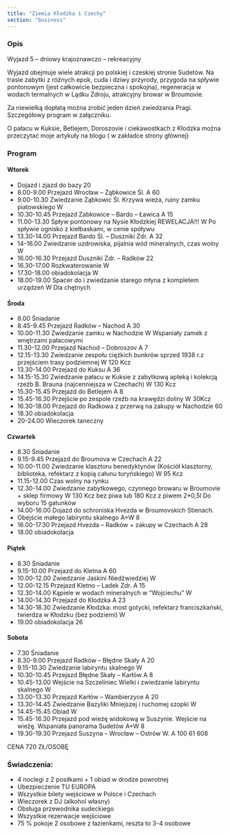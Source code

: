 ```yaml
---
title: "Ziemia Kłodzka i Czechy"
section: "business"
---
```


### Opis

Wyjazd 5 – dniowy krajoznawczo – rekreacyjny

Wyjazd obejmuje wiele atrakcji po polskiej i czeskiej stronie Sudetów. Na trasie zabytki z różnych epok, cuda i dziwy przyrody, przygoda na spływie pontonowym (jest całkowicie bezpieczna i spokojna), regeneracja w wodach termalnych w Lądku Zdroju, atrakcyjny browar w Broumovie.

Za niewielką dopłatą można zrobić jeden dzień zwiedzania Pragi. Szczegółowy program w załączniku.

O pałacu w Kuksie, Betlejem, Doroszovie i ciekawostkach z Kłodzka można przeczytać moje artykuły na blogu ( w zakładce strony głównej)

### Program

#### Wtorek	

- Dojazd i zjazd do bazy	20
- 8.00-9.00	Przejazd Wrocław – Ząbkowice Śl.	A	 	60
- 9.00-10.30	Zwiedzanie Ząbkowic Śl. Krzywa wieża, ruiny zamku piatowskiego	W	 	 
- 10.30-10.45	Przejazd Zabkowice – Bardo – Ławica	A	 	15
- 11.00-13.30	Spływ pontonowy na Nysie Kłodzkiej REWELACJA!!!	W	Po spływie ognisko z kiełbaskami, w cenie spóływu	 
- 13.30-14.00	Przejazd Bardo Śl. – Duszniki Zdr.	A	 	32
- 14-16.00	Zwiedzanie uzdrowiska, pijalnia wód mineralnych, czas wolny	W	 	 
- 16.00-16.30	Przejazd Duszniki Zdr. – Radków	 	 	22
- 16.30-17.00	Rozkwaterowanie	W	 	 
- 17.30-18.00	obiadokolacja	W	 	 
- 18.00-19.00	Spacer do i zwiedzanie starego młyna z kompletem urządzeń	W	Dla chętnych	 

#### Środa

- 8.00	Śniadanie	 	 	 
- 8.45-9.45	Przejazd Radków – Nachod	A	 	30
- 10.00-11.30	Zwiedzanie zamku w Nachodzie	W	Wspaniały zamek z wnętrzami pałacowymi	 
- 11.30-12.00	Przejazd Nachod – Dobroszov	A	 	7
- 12.15-13.30	Zwiedzanie zespołu ciężkich bunkrów sprzed 1938 r.z przejściem trasy podziemnej	W	120 Kcz	 
- 13.30-14.00	Przejazd do Kuksu	A	 	36
- 14.15-15.30	Zwiedzanie pałacu w Kuksie z zabytkową apteką i kolekcją rzeźb B. Brauna (najcenniejsza w Czechach)	W	130 Kcz	 
- 15.30-15.45	Przejazd do Betlejem	A	 	8
- 15.45-16.30	Przejście po zespole rzeźb na krawędzi doliny	W	30Kcz	 
- 16.30-18.00	Przejazd do Radkowa z przerwą na zakupy w Nachodzie	 	 	60
- 18.30	obiadokolacja	 	 	 
- 20-24.00	Wieczorek taneczny	 	 	 

#### Czwartek

- 8.30	Śniadanie	 	 	 
- 9.15-9.45	Przejazd do Broumova w Czechach	A	 	22
- 10.00-11.00	Zwiedzanie klasztoru benedyktynów (Kościół klasztorny, biblioteka, refektarz z kopią całunu turyńskiego) W	95 Kcz	 
- 11.15-12.00	Czas wolny na rynku	 	 	 
- 12.30-14.00	Zwiedzanie zabytkowego, czynnego browaru w Broumovie + sklep firmowy	W	130 Kcz bez piwa lub 180 Kcz z piwem 2*0,5l Do wyboru 15 gatunków	 
- 14.00-16.00	Dojazd do schroniska Hvezda w Broumovskich Stienach.
- Obejście małego labiryntu skalnego	A+W	 	8
- 16.00-17.30	Przejazd Hvezda – Radków + zakupy w Czechach	A	 	28
- 18.00	obiadokolacja	 	 	 

#### Piątek

- 8.30	Śniadanie	 	 	 
- 9.15-10.00	Przejazd do Kletna	A	 	60
- 10.00-12.00	Zwiedzanie Jaskini Niedźwiedziej	W	 	 
- 12.00-12.15	Przejazd Kletno – Ladek Zdr.	A	 	15
- 12.30-14.00	Kąpiele w wodach mineralnych w “Wojciechu”	W	 	 
- 14.00-14.30	Przejazd do Kłodzka	A	 	23
- 14.30-18.30	Zwiedzanie Kłodzka: most gotycki, refektarz franciszkański, twierdza w Kłodzku (bez podziemi)	W	 	 
- 19.00	obiadokolacja	 	 	26

#### Sobota

- 7.30	Śniadanie	 	 	 
- 8.30-9.00	Przejazd Radków  – Błędne Skały	A	 	20
- 9.15-10.30	Zwiedzanie labiryntu skalnego	W	 	 
- 10.30-10.45	Przejazd Błędne Skały – Karłów	A	 	8
- 10.45-13.00	Wejście na Szczeliniec Wielki i zwiedzanie labiryntu skalnego	W	 	 
- 13.00-13.30	Przejazd Karłów – Wambierzyce	A	 	20
- 13.30-14.45	Zwiedzanie Bazyliki Mniejszej i ruchomej szopki	W	 	 
- 14.45-15.45	Obiad	W	 	 
- 15.45-16.30	Przejazd pod wieżę widokową w Suszynie. Wejście na wieżę. Wspaniała panorama Sudetów	A+W	 	8
- 19.30-19.30	Przejazd Suszyna – Wrocław – Ostrów W.	A	 	100  61	 	 	 	 	608

CENA 720 ZŁ/OSOBĘ

### Świadczenia:

- 4 noclegi z 2 posiłkami + 1 obiad w drodze powrotnej
- Ubezpieczenie TU EUROPA
- Wszystkie bilety wejściowe w Polsce i Czechach
- Wieczorek z DJ (alkohol własny)
- Obsługa przewodnika sudeckiego
- Wszystkie rezerwacje wejściowe
- 75 % pokoje 2 osobowe z łazienkami, reszta to 3-4 osobowe
